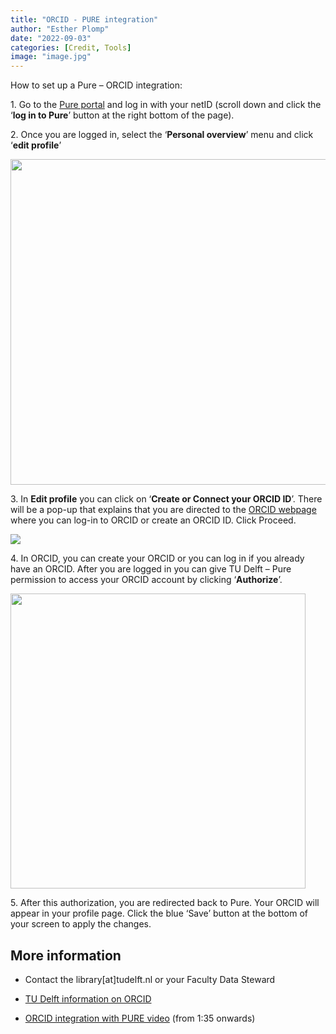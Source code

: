 ```yaml
---
title: "ORCID - PURE integration"
author: "Esther Plomp"
date: "2022-09-03"
categories: [Credit, Tools]
image: "image.jpg"
---
```


How to set up a Pure -- ORCID integration:

1\. Go to the [Pure portal](http://pure.tudelft.nl/) and log in with your netID (scroll down and click the '**log in to Pure**' button at the right bottom of the page).

2\. Once you are logged in, select the '**Personal overview**' menu and click '**edit profile**'

![](images/edit-profile.jpg){width="521"}

3\. In **Edit profile** you can click on '**Create or Connect your ORCID ID**'. There will be a pop-up that explains that you are directed to the [ORCID webpage](https://orcid.org/) where you can log-in to ORCID or create an ORCID ID. Click Proceed.

![](images/add-orcid.jpg)

4\. In ORCID, you can create your ORCID or you can log in if you already have an ORCID. After you are logged in you can give TU Delft -- Pure permission to access your ORCID account by clicking '**Authorize**'.

![](images/authorize-Pure.jpg){width="472"}

5\. After this authorization, you are redirected back to Pure. Your ORCID will appear in your profile page. Click the blue 'Save' button at the bottom of your screen to apply the changes.

## **More information**

-   Contact the library\[at\]tudelft.nl or your Faculty Data Steward

-   [TU Delft information on ORCID](https://www.tudelft.nl/library/orcid)

-   [ORCID integration with PURE video](https://youtu.be/QzDITepzH-g?t=93) (from 1:35 onwards)
